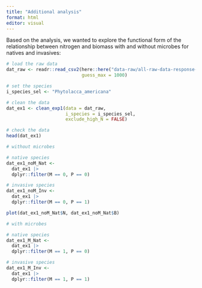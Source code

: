 ```yaml
---
title: "Additional analysis"
format: html
editor: visual
---
```


Based on the analysis, we wanted to explore the functional form of the relationship between nitrogen and biomass with and without microbes for natives and invasives:

```r
# load the raw data
dat_raw <- readr::read_csv2(here::here("data-raw/all-raw-data-response-phase.csv"),
                            guess_max = 1000)
```

```r
# set the species
i_species_sel <- "Phytolacca_americana"

# clean the data
dat_ex1 <- clean_exp1(data = dat_raw,
                      i_species = i_species_sel,
                      exclude_high_N = FALSE) 

# check the data
head(dat_ex1)
```

```r
# without microbes

# native species
dat_ex1_noM_Nat <-
  dat_ex1 |>
  dplyr::filter(M == 0, P == 0)

# invasive species
dat_ex1_noM_Inv <-
  dat_ex1 |>
  dplyr::filter(M == 0, P == 1)
```

```r
plot(dat_ex1_noM_Nat$N, dat_ex1_noM_Nat$B) 
```



```r
# with microbes

# native species
dat_ex1_M_Nat <-
  dat_ex1 |>
  dplyr::filter(M == 1, P == 0)

# invasive species
dat_ex1_M_Inv <-
  dat_ex1 |>
  dplyr::filter(M == 1, P == 1)
```




